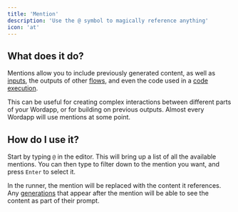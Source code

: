 ```yaml
---
title: 'Mention'
description: 'Use the @ symbol to magically reference anything'
icon: 'at'
---
```


## What does it do?

Mentions allow you to include previously generated content, as well as [inputs](/nodes/input), the outputs of other
[flows](/nodes/flow), and even the code used in a [code execution](/nodes/code-execution).

This can be useful for creating complex interactions between different parts of your Wordapp, or for building on
previous outputs. Almost every Wordapp will use mentions at some point.

## How do I use it?

Start by typing `@` in the editor. This will bring up a list of all the available mentions. You can then type to filter
down to the mention you want, and press `Enter` to select it.

In the runner, the mention will be replaced with the content it references. Any [generations](/nodes/generation) that
appear after the mention will be able to see the content as part of their prompt.
